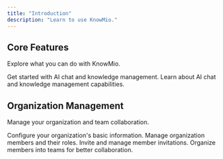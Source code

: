 ```yaml
---
title: "Introduction"
description: "Learn to use KnowMio."
---
```


## Core Features

Explore what you can do with KnowMio.

<Columns cols={2}>
  <Card
    title="Quickstart"
    icon="rocket"
    href="/quickstart"
  >
    Get started with AI chat and knowledge management.
  </Card>
  <Card
    title="Features Overview"
    icon="sparkles"
    href="/essentials/features"
  >
    Learn about AI chat and knowledge management capabilities.
  </Card>
</Columns>

## Organization Management

Manage your organization and team collaboration.

<Columns cols={2}>
  <Card
    title="Settings"
    icon="gear"
    href="/org_management/settings"
  >
    Configure your organization's basic information.
  </Card>
  <Card
    title="Members"
    icon="users"
    href="/org_management/members"
  >
    Manage organization members and their roles.
  </Card>
  <Card
    title="Invitations"
    icon="envelope"
    href="/org_management/invitations"
  >
    Invite and manage member invitations.
  </Card>
  <Card
    title="Teams"
    icon="user-group"
    href="/org_management/teams"
  >
    Organize members into teams for better collaboration.
  </Card>
</Columns>
